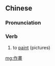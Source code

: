 {{also|作画}}
==Chinese==
{{zh-forms|s=作画}}

===Pronunciation===
{{zh-pron
|m=zuòhuà
|c=zok3 waa2
|mn=choh-ōe
|cat=v
}}

===Verb===
{{zh-verb}}

# to [[paint]] (pictures)

[[mg:作畫]]